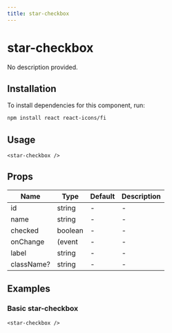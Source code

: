 ```yaml
---
title: star-checkbox
---
```


# star-checkbox

No description provided.

## Installation
To install dependencies for this component, run:
```bash
npm install react react-icons/fi
```

## Usage
```tsx
<star-checkbox />
```

## Props
| Name      | Type     | Default | Description                 |
|-----------|----------|---------|-----------------------------|
| id | string | - | - |
| name | string | - | - |
| checked | boolean | - | - |
| onChange | (event | - | - |
| label | string | - | - |
| className? | string | - | - |

## Examples

### Basic star-checkbox
```tsx
<star-checkbox />
```

